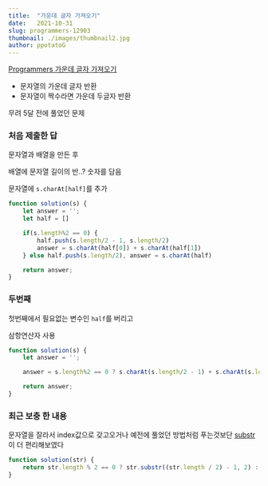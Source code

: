 ```yaml
---
title:  "가운데 글자 가져오기"
date:   2021-10-31
slug: programmers-12903
thumbnail: ./images/thumbnail2.jpg
author: ppotatoG
---
```

[Programmers 가운데 글자 가져오기](https://programmers.co.kr/learn/courses/30/lessons/12903?language=javascript)

- 문자열의 가운데 글자 반환
- 문자열이 짝수라면 가운데 두글자 반환

무려 5달 전에 풀었던 문제

### 처음 제출한 답

문자열과 배열을 만든 후

배열에 문자열 길이의 반..? 숫자를 담음

문자열에 `s.charAt[half]`를 추가

```js
function solution(s) {
    let answer = '';
    let half = []

    if(s.length%2 == 0) {
        half.push(s.length/2 - 1, s.length/2)
        answer = s.charAt(half[0]) + s.charAt(half[1])
    } else half.push(s.length/2), answer = s.charAt(half)

    return answer;
}
```


### 두번째

첫번째에서 필요없는 변수인 `half`를 버리고

삼항연산자 사용

```js
function solution(s) {
    let answer = '';

    answer = s.length%2 == 0 ? s.charAt(s.length/2 - 1) + s.charAt(s.length/2) : s.charAt(s.length/2)

    return answer;
}
```

### 최근 보충 한 내용

문자열을 잘라서 index값으로 갖고오거나 예전에 풀었던 방법처럼 푸는것보단 [substr](https://developer.mozilla.org/ko/docs/Web/JavaScript/Reference/Global_Objects/String/substr)이 더 편리해보였다
```js
function solution(str) {
    return str.length % 2 == 0 ? str.substr((str.length / 2) - 1, 2) : str.substr(str.length / 2, 1);
}
```
